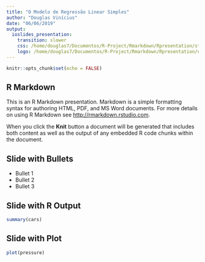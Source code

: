 ```yaml
---
title: "O Modelo de Regressão Linear Simples"
author: "Douglas Vinícius"
date: "06/06/2019"
output: 
  ioslides_presentation:
    transition: slower
    css: /home/douglas7/Documentos/R-Project/Rmarkdown/Rpresentation/style/style.css
    logo: /home/douglas7/Documentos/R-Project/Rmarkdown/Rpresentation/unir.png
---
```


```r
knitr::opts_chunk$set(echo = FALSE)
```

## R Markdown

This is an R Markdown presentation. Markdown is a simple formatting syntax for authoring HTML, PDF, and MS Word documents. For more details on using R Markdown see <http://rmarkdown.rstudio.com>.

When you click the **Knit** button a document will be generated that includes both content as well as the output of any embedded R code chunks within the document.

## Slide with Bullets

- Bullet 1
- Bullet 2
- Bullet 3

## Slide with R Output


```r
summary(cars)
```

## Slide with Plot

```r
plot(pressure)
```


